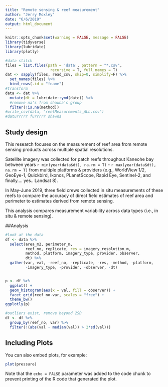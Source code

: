 ```yaml
---
title: "Remote sensing & reef measurement"
author: "Jerry Moxley"
date: "6/6/2019"
output: html_document
---
```


```r
knitr::opts_chunk$set(warning = FALSE, message = FALSE)
library(tidyverse)
library(lubridate)
library(plotly)

#data stitch
files = list.files(path = 'data', pattern = "*.csv", 
                    recursive = T, full.names = T)
dat <- sapply(files, read_csv, skip=0, simplify=F) %>% 
  set_names(files) %>% 
  bind_rows(.id = "fname")
#transform
data <- dat %>% 
  mutate(dt = lubridate::ymd(date)) %>% 
  #remove na's from shawna's group
  filter(!is.na(method))
#write_csv(data, "reefMeasurements_ALL.csv")
#daturrrrr furrrrr shawna
```

## Study design

This research focuses on the measurement of reef area from remote sensing products across multiple spatial resolutions.  

Satellite imagery was collected for patch reefs throughout Kaneohe bay between years `r min(year(data$dt), na.rm = T)` - `r max(year(data$dt), na.rm = T)` from multiple platforms & providers (e.g., WorldView 1/2, GeoEye-1, Quickbird, Ikonos, PLanetScope, Rapid Eye, Sentinel-2, and finally.... yes.. Landsat 8).  

In May-June 2019, three field crews collected in situ measurements of these reefs to compare the accuracy of direct field estimates of reef area and perimeter to estimates derived from remote sensing.  

This analysis compares measurement variability across data types (i.e., in situ & remote sensing). 

##Analysis
```r
#look at the data
df <- data %>% 
  select(area_m2, perimeter_m, 
         reef_no, replicate, res = imagery_resolution_m, 
         method, platform, imagery_type, provider, observer, 
         dt) %>% 
  gather(var, val, -reef_no, -replicate, -res, -method, -platform, 
         -imagery_type, -provider, -observer, -dt)


p <- df %>% 
  ggplot() + 
  geom_histogram(aes(x = val, fill = observer)) + 
  facet_grid(reef_no~var, scales = "free") +
  theme_bw()
ggplotly(p)

#outliers exist, remove beyond 2SD
df <- df %>%
  group_by(reef_no, var) %>%
  filter(!(abs(val - median(val)) > 2*sd(val))) 
```

## Including Plots

You can also embed plots, for example:

```r
plot(pressure)
```

Note that the `echo = FALSE` parameter was added to the code chunk to prevent printing of the R code that generated the plot.

